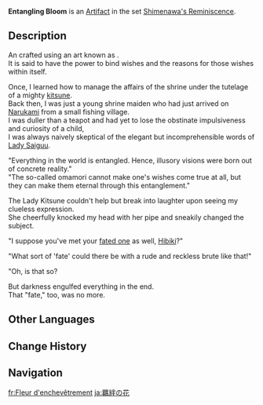 {{Artifact Infobox
|image = Item Entangling Bloom.png
|set   = Shimenawa's Reminiscence
|piece = Flower of Life
}}
{{Description|A lovely amulet made from twisted paper cord. It is said to hold the power to make wishes come true.}}
'''Entangling Bloom''' is an [[Artifact]] in the set [[Shimenawa's Reminiscence]].

==Description==
An {{w|omamori}} crafted using an art known as {{w|Mizuhiki}}.<br />It is said to have the power to bind wishes and the reasons for those wishes within itself.

Once, I learned how to manage the affairs of the shrine under the tutelage of a mighty [[kitsune]].<br />Back then, I was just a young shrine maiden who had just arrived on [[Narukami Island|Narukami]] from a small fishing village.<br />I was duller than a teapot and had yet to lose the obstinate impulsiveness and curiosity of a child,<br />I was always naively skeptical of the elegant but incomprehensible words of [[Kitsune Saiguu|Lady Saiguu]].

"Everything in the world is entangled. Hence, illusory visions were born out of concrete reality."<br />"The so-called omamori cannot make one's wishes come true at all, but they can make them eternal through this entanglement."

The Lady Kitsune couldn't help but break into laughter upon seeing my clueless expression.<br />She cheerfully knocked my head with her pipe and sneakily changed the subject.

"I suppose you've met your [[Takamine the Mistsplitter|fated one]] as well, [[Asase Hibiki|Hibiki]]?"

"What sort of 'fate' could there be with a rude and reckless brute like that!"

"Oh, is that so?

But darkness engulfed everything in the end.<br />That "fate," too, was no more.

==Other Languages==
{{Other Languages
|en      = Entangling Bloom
|zhs     = 羁缠之花
|zhs_rm  = Jīchán zhī Huā
|zht     = 羈纏之花
|zht_rm  = Jīchán zhī Huā
|zh_tl   = Flower of Binding
|ja      = 羈絆の花
|ja_rm   = Kihan no Hana
|ja_tl   = Shackled Flower
|ko      = 속박의 꽃
|ko_rm   = Sokbak-ui Kkot
|ko_tl   = Flower of Restriction
|es      = Flor del Entrelazamiento
|es_tl   = Flower of Entanglement
|fr      = Fleur d'enchevêtrement
|fr_tl   = Flower of Entanglement
|ru      = Опутывающий цветок
|ru_tl   = Entangling Flower
|th      = Entangling Bloom
|vi      = Hoa Vương Vấn
|vi_tl   = 
|de      = Umschlingende Blume
|de_tl   = Entangling Flower
|id      = Entangling Bloom
|pt      = Flor Envolvente
|pt_tl   = 
|tr      = Sarmaşık Çiçeği
|tr_tl   = 
|it      = Fiore intrecciato
|it_tl   = 
}}

==Change History==
{{Change History|2.0}}

==Navigation==
{{Artifact Set Navbox|Shimenawa's Reminiscence}}

[[fr:Fleur d'enchevêtrement]]
[[ja:羈絆の花]]